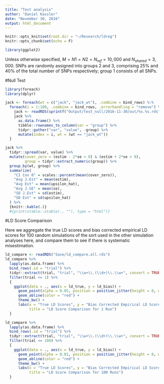```yaml
---
title: "Test analysis"
author: "Daniel Kassler"
date: "November 30, 2016"
output: html_document
---
```


```r
knitr::opts_knit$set(root.dir = "~/Research/ldreg")
knitr::opts_chunk$set(echo = F)
```

```r
library(ggplot2)
```


Unless otherwise specified, $M = N1 = N2 = N_{ref} = 10,000$ and $N_{shared} = 3,000$. SNPs are randomly assigned into groups $2$ and $3$, comprising $25\%$ and $40\%$ of the total number of SNPs respectively; group $1$ consists of all SNPs.

#Null Test

```r
library(foreach)
library(dplyr)

jack <- foreach(wt = c("jack", "jack_wt"), .combine = bind_rows) %:%
  foreach(i = 1:100, .combine = bind_rows, .errorhandling = "remove") %do% {
    jack <- readRDS(sprintf("Output/test_null/2016-11-30/out/%s.%s.rds", wt, i))
    jack %>% 
      as.data.frame() %>% 
      tibble::rownames_to_column(var = "group") %>% 
      tidyr::gather("var", "value", -group) %>% 
      mutate(index = i, wt = (wt == "jack_wt"))
  }
```

```r
jack %>% 
  tidyr::spread(var, value) %>% 
  mutate(cover_zero = (estim - 2*se < 0) & (estim + 2*se > 0),
         group = tidyr::extract_numeric(group)) %>% 
  group_by(wt, group) %>% 
  summarize(
    "CI Cov 0" = scales::percent(mean(cover_zero)),
    "Avg J.Est" = mean(estim),
    "Avg Est" = mean(upsilon_hat),
    "Avg J.SE" = mean(se),
    "SD J.Est" = sd(estim),
    "SD Est" = sd(upsilon_hat)
  ) %>% 
  {knitr::kable(.)}
  #{print(xtable::xtable(., ""), type = "html")}
```

#LD Score Comparison

Here we aggregate the true LD scores and bias corrected empirical LD scores for 100 random simulations of the sort used in the other simulation analyses here, and compare them to see if there is systematic misestimation.

```r
ld_compare <- readRDS("Save/ld_compare.all.rds")
ld_compare %>% 
  lapply(as.data.frame) %>% 
  bind_rows(.id = "trial") %>%
  tidyr::extract(trial, "trial", "\\w+\\.(\\d+)\\.\\w+", convert = TRUE) %>% 
  filter(trial <= 1) %>% 
  {
    ggplot(data = ., aes(x = ld_true, y = ld_bias)) +
      geom_point(alpha = 0.05, position = position_jitter(height = 0, width = 0.4)) +
      geom_abline(color = "red") +
      theme_bw() +
      labs(x = "True LD Scores", y = "Bias Corrected Empirical LD Scores",
           title = "LD Score Comparison for 1 Run")
  }

ld_compare %>% 
  lapply(as.data.frame) %>% 
  bind_rows(.id = "trial") %>%
  tidyr::extract(trial, "trial", "\\w+\\.(\\d+)\\.\\w+", convert = TRUE) %>% 
  filter(trial <= 100) %>% 
  {
    ggplot(data = ., aes(x = ld_true, y = ld_bias)) +
      geom_point(alpha = 0.01, position = position_jitter(height = 0, width = 0.4)) +
      geom_abline(color = "red") +
      theme_bw() +
      labs(x = "True LD Scores", y = "Bias Corrected Empirical LD Scores",
           title = "LD Score Comparison for 100 Runs")
  }
```

